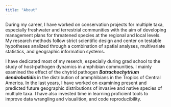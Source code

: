 ```yaml
---
title: "About"
---
```


During my career, I have worked on conservation projects for multiple taxa, especially freshwater and terrestrial communities with the aim of developing management plans for threatened species at the regional and local levels. My research methods follow strict scientific design and center on testable hypotheses analized through a combination of spatial analyses, multivariate statistics, and geographic information systems. 

I have dedicated most of my reserch, especially during grad school to the study of host-pathogen dynamics in amphibian communities. I mainly examined the effect of the chytrid pathogen ***Batrachochytrium dendrobatidis*** in the distribution of ammphibians in the Tropics of Central America. In the last years, I have worked on examining present and predicted future geographic distributions of invasive and native species of multiple taxa. I have also invested time in learning proficient tools to improve data wrangling and visualition, and code reproducibility.
 
